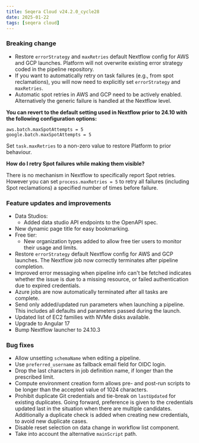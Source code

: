```yaml
---
title: Seqera Cloud v24.2.0_cycle28
date: 2025-01-22
tags: [seqera cloud]
---
```


### Breaking change

- Restore `errorStrategy` and `maxRetries` default Nextflow config for AWS and GCP launches. Platform will not overwrite existing error strategy coded in the pipeline repository.
- If you want to automatically retry on task failures (e.g., from spot reclamations), you will now need to explicitly set `errorStrategy` and `maxRetries`.
- Automatic spot retries in AWS and GCP need to be actively enabled. Alternatively the generic failure is handled at the Nextflow level.

**You can revert to the default setting used in Nextflow prior to 24.10 with the following configuration options:**
```
aws.batch.maxSpotAttempts = 5
google.batch.maxSpotAttempts = 5
```
Set `task.maxRetries` to a non-zero value to restore Platform to prior behaviour.

**How do I retry Spot failures while making them visible?**

There is no mechanism in Nextflow to specifically report Spot retries. However you can set `process.maxRetries = 5` to retry all failures (including Spot reclamations) a specified number of times before failure.

### Feature updates and improvements

- Data Studios:
    - Added data studio API endpoints to the OpenAPI spec.
- New dynamic page title for easy bookmarking.
- Free tier:
    - New organization types added to allow free tier users to monitor their usage and limits.
- Restore `errorStrategy` default Nextflow config for AWS and GCP launches. The Nextflow job now correctly terminates after pipeline completion.
- Improved error messaging when pipeline info can't be fetched indicates whether the issue is due to a missing resource, or failed authentication due to expired credentials.
- Azure jobs are now automatically terminated after all tasks are complete.
- Send only added/updated run parameters when launching a pipeline. This includes all defaults and parameters passed during the launch.
- Updated list of EC2 families with NVMe disks available.
- Upgrade to Angular 17
- Bump Nextflow launcher to 24.10.3

### Bug fixes 

- Allow unsetting `schemaName` when editing a pipeline.
- Use `preferred_username` as fallback email field for OIDC login.
- Drop the last characters in job definition name, if longer than the prescribed limit.
- Compute environment creation form allows pre- and post-run scripts to be longer than the accepted value of 1024 characters.
- Prohibit duplicate Git credentials and tie-break on `lastUpdated` for existing duplicates. Going forward, preference is given to the credentials updated last in the situation when there are multiple candidates. Additionally a duplicate check is added when creating new credentials, to avoid new duplicate cases.
- Disable reset selection on data change in workflow list component.
- Take into account the alternative `mainScript` path.
